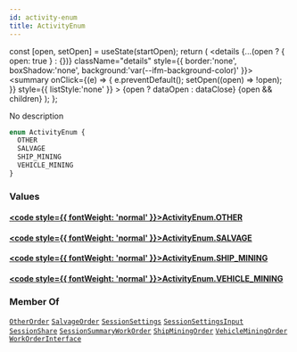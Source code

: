 ```yaml
---
id: activity-enum
title: ActivityEnum
---
```









  const [open, setOpen] = useState(startOpen);
  return (
    <details {...(open ? { open: true } : {})} className="details" style={{ border:'none', boxShadow:'none', background:'var(--ifm-background-color)' }}>
      <summary
        onClick={(e) => {
          e.preventDefault();
          setOpen((open) => !open);
        }}
        style={{ listStyle:'none' }}
      >
      {open ? dataOpen : dataClose}
      </summary>
      {open && children}
    </details>
  );
};








No description


```graphql
enum ActivityEnum {
  OTHER
  SALVAGE
  SHIP_MINING
  VEHICLE_MINING
}
```




### Values

#### [<code style={{ fontWeight: 'normal' }}>ActivityEnum.<b>OTHER</b></code>](#)  



#### [<code style={{ fontWeight: 'normal' }}>ActivityEnum.<b>SALVAGE</b></code>](#)  



#### [<code style={{ fontWeight: 'normal' }}>ActivityEnum.<b>SHIP&#x005F;MINING</b></code>](#)  



#### [<code style={{ fontWeight: 'normal' }}>ActivityEnum.<b>VEHICLE&#x005F;MINING</b></code>](#)  







### Member Of

[`OtherOrder`](/api/types/objects/other-order.mdx)  <Badge class="badge badge--secondary badge--relation" text="object"/><Bullet />[`SalvageOrder`](/api/types/objects/salvage-order.mdx)  <Badge class="badge badge--secondary badge--relation" text="object"/><Bullet />[`SessionSettings`](/api/types/objects/session-settings.mdx)  <Badge class="badge badge--secondary badge--relation" text="object"/><Bullet />[`SessionSettingsInput`](/api/types/inputs/session-settings-input.mdx)  <Badge class="badge badge--secondary badge--relation" text="input"/><Bullet />[`SessionShare`](/api/types/objects/session-share.mdx)  <Badge class="badge badge--secondary badge--relation" text="object"/><Bullet />[`SessionSummaryWorkOrder`](/api/types/objects/session-summary-work-order.mdx)  <Badge class="badge badge--secondary badge--relation" text="object"/><Bullet />[`ShipMiningOrder`](/api/types/objects/ship-mining-order.mdx)  <Badge class="badge badge--secondary badge--relation" text="object"/><Bullet />[`VehicleMiningOrder`](/api/types/objects/vehicle-mining-order.mdx)  <Badge class="badge badge--secondary badge--relation" text="object"/><Bullet />[`WorkOrderInterface`](/api/types/interfaces/work-order-interface.mdx)  <Badge class="badge badge--secondary badge--relation" text="interface"/>